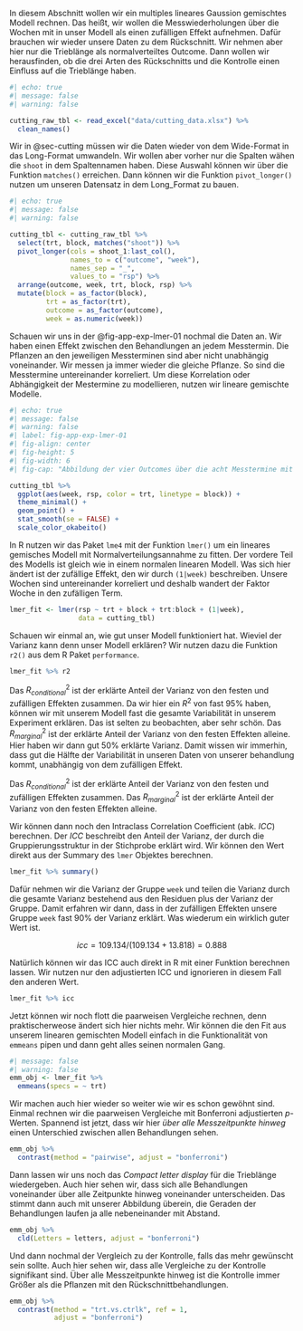 In diesem Abschnitt wollen wir ein multiples lineares Gaussion gemischtes Modell rechnen. Das heißt, wir wollen die Messwiederholungen über die Wochen mit in unser Modell als einen zufälligen Effekt aufnehmen. Dafür brauchen wir wieder unsere Daten zu dem Rückschnitt. Wir nehmen aber hier nur die Trieblänge als normalverteiltes Outcome. Dann wollen wir herausfinden, ob die drei Arten des Rückschnitts und die Kontrolle einen Einfluss auf die Trieblänge haben.

```r
#| echo: true
#| message: false
#| warning: false

cutting_raw_tbl <- read_excel("data/cutting_data.xlsx") %>% 
  clean_names()
```

Wir in @sec-cutting müssen wir die Daten wieder von dem Wide-Format in das Long-Format umwandeln. Wir wollen aber vorher nur die Spalten wähen die `shoot` in dem Spaltennamen haben. Diese Auswahl können wir über die Funktion `matches()` erreichen. Dann können wir die Funktion `pivot_longer()` nutzen um unseren Datensatz in dem Long_Format zu bauen.

```r
#| echo: true
#| message: false
#| warning: false

cutting_tbl <- cutting_raw_tbl %>% 
  select(trt, block, matches("shoot")) %>% 
  pivot_longer(cols = shoot_1:last_col(), 
               names_to = c("outcome", "week"), 
               names_sep = "_",
               values_to = "rsp") %>% 
  arrange(outcome, week, trt, block, rsp) %>% 
  mutate(block = as_factor(block),
         trt = as_factor(trt),
         outcome = as_factor(outcome),
         week = as.numeric(week))
```

Schauen wir uns in der @fig-app-exp-lmer-01 nochmal die Daten an. Wir haben einen Effekt zwischen den Behandlungen an jedem Messtermin. Die Pflanzen an den jeweiligen Messterminen sind aber nicht unabhängig voneinander. Wir messen ja immer wieder die gleiche Pflanze. So sind die Messtermine untereinander korreliert. Um diese Korrelation oder Abhängigkeit der Mestermine zu modellieren, nutzen wir lineare gemischte Modelle.

```r
#| echo: true
#| message: false
#| warning: false
#| label: fig-app-exp-lmer-01
#| fig-align: center
#| fig-height: 5
#| fig-width: 6
#| fig-cap: "Abbildung der vier Outcomes über die acht Messtermine mit den vier Behandlungen und den zwei Blöcken."

cutting_tbl %>% 
  ggplot(aes(week, rsp, color = trt, linetype = block)) +
  theme_minimal() +
  geom_point() +
  stat_smooth(se = FALSE) +
  scale_color_okabeito()
```

In R nutzen wir das Paket `lme4` mit der Funktion `lmer()` um ein lineares gemisches Modell mit Normalverteilungsannahme zu fitten. Der vordere Teil des Modells ist gleich wie in einem normalen linearen Modell. Was sich hier ändert ist der zufällige Effekt, den wir durch `(1|week)` beschreiben. Unsere Wochen sind untereinander korreliert und deshalb wandert der Faktor Woche in den zufälligen Term.

```r
lmer_fit <- lmer(rsp ~ trt + block + trt:block + (1|week), 
                 data = cutting_tbl)

```

Schauen wir einmal an, wie gut unser Modell funktioniert hat. Wieviel der Varianz kann denn unser Modell erklären? Wir nutzen dazu die Funktion `r2()` aus dem R Paket `performance`.

```r
lmer_fit %>% r2
```

Das $R^2_{conditional}$ ist der erklärte Anteil der Varianz von den festen und zufälligen Effekten zusammen. Da wir hier ein $R^2$ von fast 95% haben, können wir mit unserem Modell fast die gesamte Variabilität in unserem Experiment erklären. Das ist selten zu beobachten, aber sehr schön. Das $R^2_{marginal}$ ist der erklärte Anteil der Varianz von den festen Effekten alleine. Hier haben wir dann gut 50% erklärte Varianz. Damit wissen wir immerhin, dass gut die Hälfte der Variabilität in unseren Daten von unserer behandlung kommt, unabhängig von dem zufälligen Effekt.

[Das $R^2_{conditional}$ ist der erklärte Anteil der Varianz von den festen und zufälligen Effekten zusammen. Das $R^2_{marginal}$ ist der erklärte Anteil der Varianz von den festen Effekten alleine.]{.aside}

Wir können dann noch den Intraclass Correlation Coefficient (abk. *ICC*) berechnen. Der *ICC* beschreibt den Anteil der Varianz, der durch die Gruppierungsstruktur in der Stichprobe erklärt wird. Wir können den Wert direkt aus der Summary des `lmer` Objektes berechnen.

```r
lmer_fit %>% summary()
```

Dafür nehmen wir die Varianz der Gruppe `week` und teilen die Varianz durch die gesamte Varianz bestehend aus den Residuen plus der Varianz der Gruppe. Damit erfahren wir dann, dass in der zufälligen Effekten unsere Gruppe `week` fast 90% der Varianz erklärt. Was wiederum ein wirklich guter Wert ist.

$$
icc = 109.134/(109.134 + 13.818) = 0.888
$$

Natürlich können wir das ICC auch direkt in R mit einer Funktion berechnen lassen. Wir nutzen nur den adjustierten ICC und ignorieren in diesem Fall den anderen Wert.

```r
lmer_fit %>% icc
```

Jetzt können wir noch flott die paarweisen Vergleiche rechnen, denn praktischerweose ändert sich hier nichts mehr. Wir können die den Fit aus unserem linearen gemischten Modell einfach in die Funktionalität von `emmeans` pipen und dann geht alles seinen normalen Gang.

```r
#| message: false
#| warning: false
emm_obj <- lmer_fit %>% 
  emmeans(specs = ~ trt) 
```

Wir machen auch hier wieder so weiter wie wir es schon gewöhnt sind. Einmal rechnen wir die paarweisen Vergleiche mit Bonferroni adjustierten $p$-Werten. Spannend ist jetzt, dass wir hier *über alle Messzeitpunkte hinweg* einen Unterschied zwischen allen Behandlungen sehen.

```r
emm_obj %>% 
  contrast(method = "pairwise", adjust = "bonferroni") 
```

Dann lassen wir uns noch das *Compact letter display* für die Trieblänge wiedergeben. Auch hier sehen wir, dass sich alle Behandlungen voneinander über alle Zeitpunkte hinweg voneinander unterscheiden. Das stimmt dann auch mit unserer Abbildung überein, die Geraden der Behandlungen laufen ja alle nebeneinander mit Abstand.

```r
emm_obj %>%
  cld(Letters = letters, adjust = "bonferroni") 
```

Und dann nochmal der Vergleich zu der Kontrolle, falls das mehr gewünscht sein sollte. Auch hier sehen wir, dass alle Vergleiche zu der Kontrolle signifikant sind. Über alle Messzeitpunkte hinweg ist die Kontrolle immer Größer als die Pflanzen mit den Rückschnittbehandlungen.

```r
emm_obj %>% 
  contrast(method = "trt.vs.ctrlk", ref = 1, 
           adjust = "bonferroni")
```
